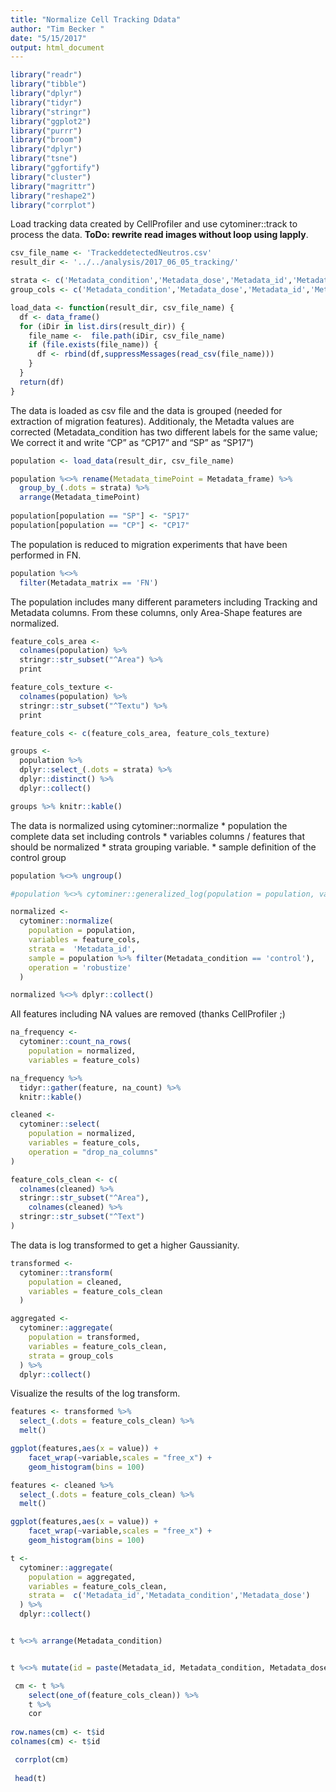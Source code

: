 ```yaml
---
title: "Normalize Cell Tracking Ddata"
author: "Tim Becker "
date: "5/15/2017"
output: html_document
---
```


```r
library("readr")
library("tibble")
library("dplyr")
library("tidyr")
library("stringr")
library("ggplot2")
library("purrr")
library("broom")
library("dplyr")
library("tsne")
library("ggfortify")
library("cluster")
library("magrittr")
library("reshape2")
library("corrplot")

```

Load tracking data created by CellProfiler and use cytominer::track to process the data. 
**ToDo: rewrite read images without loop using lapply**.
```r
csv_file_name <- 'TrackeddetectedNeutros.csv'
result_dir <- '../../analysis/2017_06_05_tracking/'

strata <- c('Metadata_condition','Metadata_dose','Metadata_id','Metadata_date','Metadata_matrix')
group_cols <- c('Metadata_condition','Metadata_dose','Metadata_id','Metadata_date','Metadata_matrix','TrackObjects_Label_50')

load_data <- function(result_dir, csv_file_name) {
  df <- data_frame()
  for (iDir in list.dirs(result_dir)) {
    file_name <-  file.path(iDir, csv_file_name)
    if (file.exists(file_name)) {
      df <- rbind(df,suppressMessages(read_csv(file_name)))
    }
  }
  return(df)
}
```

The data is loaded as csv file and the data is grouped (needed for extraction of migration features). Additionaly, the Metadta values are corrected (Metadata_condition has two different labels for the same value; We correct it and write "CP" as "CP17" and "SP" as "SP17")
```r
population <- load_data(result_dir, csv_file_name) 

population %<>% rename(Metadata_timePoint = Metadata_frame) %>%
  group_by_(.dots = strata) %>%
  arrange(Metadata_timePoint) 
  
population[population == "SP"] <- "SP17"
population[population == "CP"] <- "CP17"
```

The population is reduced to migration experiments that have been performed in FN.  
```r
population %<>% 
  filter(Metadata_matrix == 'FN') 
```

The population includes many different parameters including Tracking and Metadata columns. From these columns, only Area-Shape features are normalized.
```r
feature_cols_area <-
  colnames(population) %>%
  stringr::str_subset("^Area") %>%
  print

feature_cols_texture <-
  colnames(population) %>%
  stringr::str_subset("^Textu") %>%
  print

feature_cols <- c(feature_cols_area, feature_cols_texture)

```


```r
groups <-
  population %>%
  dplyr::select_(.dots = strata) %>%
  dplyr::distinct() %>%
  dplyr::collect()

groups %>% knitr::kable()
```
The data is normalized using cytominer::normalize
* population  the complete data set including controls
* variables columns / features that should be normalized 
* strata  grouping variable. 
* sample  definition of the control group 
```r
population %<>% ungroup()

#population %<>% cytominer::generalized_log(population = population, variables = "Texture_AngularSecondMoment_neutrosIlluCorrected_3_0")

normalized <-
  cytominer::normalize(
    population = population,
    variables = feature_cols,
    strata =  'Metadata_id',
    sample = population %>% filter(Metadata_condition == 'control'),
    operation = 'robustize'
  )

normalized %<>% dplyr::collect()

```

All features including NA values are removed (thanks CellProfiler ;)
```r
na_frequency <-
  cytominer::count_na_rows(
    population = normalized,
    variables = feature_cols)

na_frequency %>%
  tidyr::gather(feature, na_count) %>%
  knitr::kable()

cleaned <-
  cytominer::select(
    population = normalized,
    variables = feature_cols,
    operation = "drop_na_columns"
)

feature_cols_clean <- c(
  colnames(cleaned) %>%
  stringr::str_subset("^Area"),
    colnames(cleaned) %>%
  stringr::str_subset("^Text")
)
```

The data is log transformed to get a higher Gaussianity.  
```r
transformed <-
  cytominer::transform(
    population = cleaned,
    variables = feature_cols_clean
  )

aggregated <-
  cytominer::aggregate(
    population = transformed,
    variables = feature_cols_clean,
    strata = group_cols
  ) %>%
  dplyr::collect()
```

Visualize the results of the log transform.
```r

features <- transformed %>% 
  select_(.dots = feature_cols_clean) %>%
  melt()

ggplot(features,aes(x = value)) + 
    facet_wrap(~variable,scales = "free_x") + 
    geom_histogram(bins = 100)
```

```r
features <- cleaned %>% 
  select_(.dots = feature_cols_clean) %>%
  melt()

ggplot(features,aes(x = value)) + 
    facet_wrap(~variable,scales = "free_x") + 
    geom_histogram(bins = 100)
```

```r
t <-
  cytominer::aggregate(
    population = aggregated,
    variables = feature_cols_clean,
    strata =  c('Metadata_id','Metadata_condition','Metadata_dose')
  ) %>%
  dplyr::collect()


t %<>% arrange(Metadata_condition)


t %<>% mutate(id = paste(Metadata_id, Metadata_condition, Metadata_dose))

 cm <- t %>%
    select(one_of(feature_cols_clean)) %>%
    t %>%
    cor
 
row.names(cm) <- t$id
colnames(cm) <- t$id

 corrplot(cm)
 
 head(t)
```
